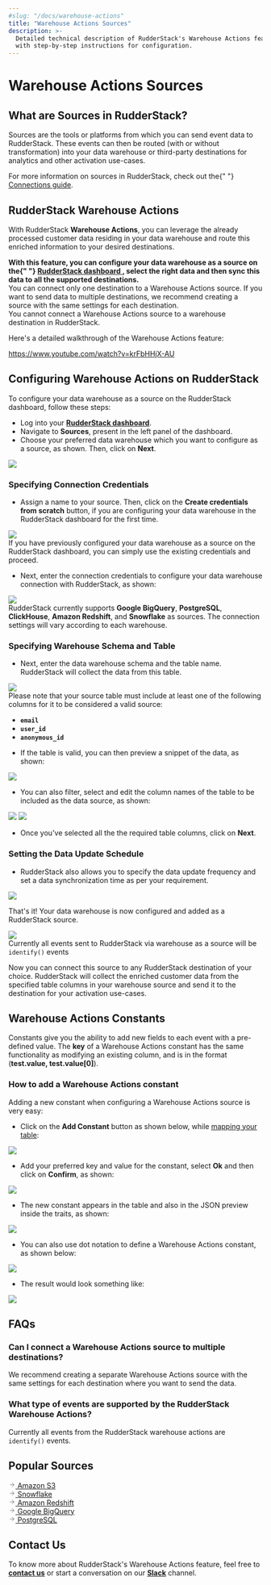 ```yaml
---
#slug: "/docs/warehouse-actions"
title: "Warehouse Actions Sources"
description: >-
  Detailed technical description of RudderStack's Warehouse Actions feature,
  with step-by-step instructions for configuration.
---
```


# Warehouse Actions Sources

## What are Sources in RudderStack?

Sources are the tools or platforms from which you can send event data to RudderStack. These events can then be routed \(with or without transformation\) into your data warehouse or third-party destinations for analytics and other activation use-cases.

<div class="successBlock">
  For more information on sources in RudderStack, check out the{" "}
  <a href="../connections">Connections guide</a>.
</div>

## RudderStack Warehouse Actions

With RudderStack **Warehouse Actions**, you can leverage the already processed customer data residing in your data warehouse and route this enriched information to your desired destinations.

<div class="successBlock">
  <strong>
    With this feature, you can configure your data warehouse as a source on the{" "}
    <a href="https://app.rudderlabs.com/signup?type=freetrial">
      RudderStack dashboard
    </a>
    , select the right data and then sync this data to all the supported
    destinations.
  </strong>
</div>

<div class="infoBlock">
You can connect only one destination to a Warehouse Actions source. If you want to send data to multiple destinations, we recommend creating a source with the same settings for each destination.

</div>

<div class="warningBlock">
You cannot connect a Warehouse Actions source to a warehouse destination in RudderStack.

</div>

Here's a detailed walkthrough of the Warehouse Actions feature:

https://www.youtube.com/watch?v=krFbHHjX-AU

## Configuring Warehouse Actions on RudderStack

To configure your data warehouse as a source on the RudderStack dashboard, follow these steps:

- Log into your [**RudderStack dashboard**](https://app.rudderlabs.com/signup?type=freetrial).
- Navigate to **Sources**, present in the left panel of the dashboard.
- Choose your preferred data warehouse which you want to configure as a source, as shown. Then, click on **Next**.

<img src="../../images/assets/1 (8).png" />

### Specifying Connection Credentials

- Assign a name to your source. Then, click on the **Create credentials from scratch** button, if you are configuring your data warehouse in the RudderStack dashboard for the first time.

<img src="../../images/assets/2 (1) (1).png" />

<div class="infoBlock">
If you have previously configured your data warehouse as a source on the RudderStack dashboard, you can simply use the existing credentials and proceed.

</div>

- Next, enter the connection credentials to configure your data warehouse connection with RudderStack, as shown:

<img src="../../images/assets/screen-shot-2020-12-08-at-9.37.06-pm.png" />

<div class="warningBlock">
RudderStack currently supports <strong>Google BigQuery</strong>, <strong>PostgreSQL</strong>, <strong>ClickHouse</strong>, <strong>Amazon Redshift</strong>, and <strong>Snowflake</strong> as sources. The connection settings will vary according to each warehouse.

</div>

### Specifying Warehouse Schema and Table

- Next, enter the data warehouse schema and the table name. RudderStack will collect the data from this table.

<img src="../../images/assets/4 (7).png" />

<div class="warningBlock">
  Please note that your source table must include at least one of the following
  columns for it to be considered a valid source:
  <ul>
    <li>
      <strong>
        <code class="inline-code">email</code>
      </strong>
    </li>
    <li>
      <strong>
        <code class="inline-code">user_id</code>
      </strong>
    </li>
    <li>
      <strong>
        <code class="inline-code">anonymous_id</code>
      </strong>
    </li>
  </ul>
</div>

- If the table is valid, you can then preview a snippet of the data, as shown:

<img src="../../images/assets/5.png" />

- You can also filter, select and edit the column names of the table to be included as the data source, as shown:

<img src="../../images/assets/6 (6).png" />

<img src="../../images/assets/7 (2) (1).png" />

- Once you've selected all the the required table columns, click on **Next**.

### Setting the Data Update Schedule

- RudderStack also allows you to specify the data update frequency and set a data synchronization time as per your requirement.

<img src="../../images/assets/8.png" />

That's it! Your data warehouse is now configured and added as a RudderStack source.

<img src="../../images/assets/9.png" />

<div class="infoBlock">
Currently all events sent to RudderStack via warehouse as a source will be <code class="inline-code">identify()</code> events

</div>

Now you can connect this source to any RudderStack destination of your choice. RudderStack will collect the enriched customer data from the specified table columns in your warehouse source and send it to the destination for your activation use-cases.

## Warehouse Actions Constants

Constants give you the ability to add new fields to each event with a pre-defined value. The **key** of a Warehouse Actions constant has the same functionality as modifying an existing column, and is in the format \(**test.value, test.value\[0\]**\).

### How to add a Warehouse Actions constant

Adding a new constant when configuring a Warehouse Actions source is very easy:

- Click on the **Add Constant** button as shown below, while [mapping your table](https://docs.rudderstack.com/warehouse-actions#specifying-warehouse-schema-and-table):

<img src="../../images/assets/image (77).png" />

- Add your preferred key and value for the constant, select **Ok** and then click on **Confirm**, as shown:

<img src="../../images/assets/image (76).png" />

- The new constant appears in the table and also in the JSON preview inside the traits, as shown:

<img src="../../images/assets/screenshot_2021-03-18_at_3.51.11_pm.png" />

- You can also use dot notation to define a Warehouse Actions constant, as shown below:

<img src="../../images/assets/screenshot_2021-03-18_at_3.52.00_pm.png" />

- The result would look something like:

<img src="../../images/assets/screenshot_2021-03-18_at_3.52.26_pm.png" />

## FAQs

### Can I connect a Warehouse Actions source to multiple destinations?

We recommend creating a separate Warehouse Actions source with the same settings for each destination where you want to send the data.

### What type of events are supported by the RudderStack Warehouse Actions?

Currently all events from the RudderStack warehouse actions are `identify()` events.

## Popular Sources

<!--{% page-ref page="amazon-s3.md" %}-->

<a class="pageRef" href="amazon-s3/">
  <div class="pageRefInner">
    <span class="pageRefArrow">
      <svg
        preserveAspectRatio="xMidYMid meet"
        height="1em"
        width="1em"
        fill="none"
        xmlns="http://www.w3.org/2000/svg"
        viewBox="0 0 24 24"
        strokeWidth="2"
        strokeLinecap="round"
        strokeLinejoin="round"
        stroke="currentColor"
        class="rightRefArrow"
      >
        <g>
          <line x1="5" y1="12" x2="19" y2="12"></line>
          <polyline points="12 5 19 12 12 19"></polyline>
        </g>
      </svg>
    </span>
    <span class="mainRefText">
      Amazon S3
    </span>
  </div>
</a>

<!--{% page-ref page="snowflake.md" %}-->

<a class="pageRef" href="snowflake/">
  <div class="pageRefInner">
    <span class="pageRefArrow">
      <svg
        preserveAspectRatio="xMidYMid meet"
        height="1em"
        width="1em"
        fill="none"
        xmlns="http://www.w3.org/2000/svg"
        viewBox="0 0 24 24"
        strokeWidth="2"
        strokeLinecap="round"
        strokeLinejoin="round"
        stroke="currentColor"
        class="rightRefArrow"
      >
        <g>
          <line x1="5" y1="12" x2="19" y2="12"></line>
          <polyline points="12 5 19 12 12 19"></polyline>
        </g>
      </svg>
    </span>
    <span class="mainRefText">
      Snowflake
    </span>
  </div>
</a>

<!--{% page-ref page="amazon-redshift.md" %}-->

<a class="pageRef" href="amazon-redshift/">
  <div class="pageRefInner">
    <span class="pageRefArrow">
      <svg
        preserveAspectRatio="xMidYMid meet"
        height="1em"
        width="1em"
        fill="none"
        xmlns="http://www.w3.org/2000/svg"
        viewBox="0 0 24 24"
        strokeWidth="2"
        strokeLinecap="round"
        strokeLinejoin="round"
        stroke="currentColor"
        class="rightRefArrow"
      >
        <g>
          <line x1="5" y1="12" x2="19" y2="12"></line>
          <polyline points="12 5 19 12 12 19"></polyline>
        </g>
      </svg>
    </span>
    <span class="mainRefText">
      Amazon Redshift
    </span>
  </div>
</a>

<!--{% page-ref page="google-bigquery.md" %}-->

<a class="pageRef" href="google-bigquery/">
  <div class="pageRefInner">
    <span class="pageRefArrow">
      <svg
        preserveAspectRatio="xMidYMid meet"
        height="1em"
        width="1em"
        fill="none"
        xmlns="http://www.w3.org/2000/svg"
        viewBox="0 0 24 24"
        strokeWidth="2"
        strokeLinecap="round"
        strokeLinejoin="round"
        stroke="currentColor"
        class="rightRefArrow"
      >
        <g>
          <line x1="5" y1="12" x2="19" y2="12"></line>
          <polyline points="12 5 19 12 12 19"></polyline>
        </g>
      </svg>
    </span>
    <span class="mainRefText">
      Google BigQuery
    </span>
  </div>
</a>

<!--{% page-ref page="postgresql.md" %}-->

<a class="pageRef" href="postgresql/">
  <div class="pageRefInner">
    <span class="pageRefArrow">
      <svg
        preserveAspectRatio="xMidYMid meet"
        height="1em"
        width="1em"
        fill="none"
        xmlns="http://www.w3.org/2000/svg"
        viewBox="0 0 24 24"
        strokeWidth="2"
        strokeLinecap="round"
        strokeLinejoin="round"
        stroke="currentColor"
        class="rightRefArrow"
      >
        <g>
          <line x1="5" y1="12" x2="19" y2="12"></line>
          <polyline points="12 5 19 12 12 19"></polyline>
        </g>
      </svg>
    </span>
    <span class="mainRefText">
      PostgreSQL
    </span>
  </div>
</a>

## Contact Us

To know more about RudderStack's Warehouse Actions feature, feel free to [**contact us**](mailto:%20docs@rudderstack.com) or start a conversation on our [**Slack**](https://rudderstack.com/join-rudderstack-slack-community) channel.
